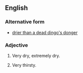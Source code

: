 ==English==

===Alternative form===
*[[drier than a dead dingo's donger]]

===Adjective===
{{en-adj|pos=[[dry]] as a [[dead]] [[dingo]]'s [[donger]]|-}}

# {{simile}} {{AU|informal}} Very dry, extremely dry.
# {{simile}} {{AU|informal}} Very thirsty.